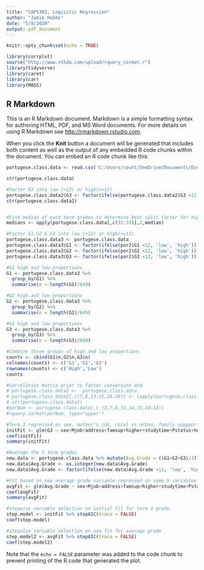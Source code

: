 ---
title: "CAP5302, Logisitic Regression"
author: "Jamie Hobbs"
date: "5/8/2020"
output: pdf_document
---

```{r setup, include=FALSE}
knitr::opts_chunk$set(echo = TRUE)

library(corrplot)
source("http://www.sthda.com/upload/rquery_cormat.r")
library(tidyverse)
library(caret)
library(car)
library(MASS)
```

## R Markdown

This is an R Markdown document. Markdown is a simple formatting syntax for authoring HTML, PDF, and MS Word documents. For more details on using R Markdown see <http://rmarkdown.rstudio.com>.

When you click the **Knit** button a document will be generated that includes both content as well as the output of any embedded R code chunks within the document. You can embed an R code chunk like this:

```{r cars}
portugese.class.data <- read.csv('C:/Users/count/OneDrive/Documents/Escuela/StatsII/StatsProj/Stat-Inference-2-Final-Project-master/data-testing/data/student-por.csv')

str(portugese.class.data)
```

```{r}
#Factor G3 into low (<12) or high(>=12)
portugese.class.data2$G3 <- factor(ifelse(portugese.class.data2$G3 <12, 'low', 'high'))
str(portugese.class.data2)


#Find median of each term grades to determine best split factor for high and low
medians <- apply(portugese.class.data[,c(31:33)],2,median)

#Factor G1,G2 & G3 into low (<12) or high(>=12)
portugese.class.data3 <- portugese.class.data
portugese.class.data3$G1 <- factor(ifelse(por2$G1 <12, 'low', 'high'))
portugese.class.data3$G2 <- factor(ifelse(por2$G2 <12, 'low', 'high'))
portugese.class.data3$G3 <- factor(ifelse(por2$G3 <12, 'low', 'high'))

#G1 high and low proportions
G1 <- portugese.class.data3 %>% 
  group_by(G1) %>%
  summarise(n = length(G1)/649) 

#G2 high and low proportions
G2 <- portugese.class.data3 %>% 
  group_by(G2) %>%
  summarise(n = length(G2)/649) 

#G3 high and low proportions
G3 <- portugese.class.data3 %>% 
  group_by(G3) %>%
  summarise(n = length(G3)/649) 

#Combine three groups of high and low proportions
counts <- cbind(G1$n,G2$n,G3$n)
colnames(counts) <- c('G1','G2','G3')
rownames(counts) <- c('High','Low')
counts

```


```{r}
#correlation matrix prior to factor conversion and  
# portugese.class.data2 <-  portugese.class.data
# portugese.class.data2[,c(7,8,13:15,24:29)] <- lapply(portugese.class.data2[,c(7,8,13:15,24:29)], factor)
# str(portugese.class.data2)
#porNum <- portugese.class.data[,c (3,7,8,13,14,15,24:33)]
#rquery.cormat(porNum, type="upper")
```


```{r}

#Term 3 regressed on sex, mother's job, rural vs urban, family suppport, wants higher education, study time, parents living status, healthy status, number of absences, term 1 grades, term 2 grades
initFit <- glm(G3 ~ sex+Mjob+address+famsup+higher+studytime+Pstatus+health+absences+G1+G2, family=binomial, data=portugese.class.data2)
coef(initFit)
summary(initFit)

#Average the 3 term grades  
new.data <- portugese.class.data %>% mutate(Avg.Grade = ((G1+G2+G3)/3))
new.data$Avg.Grade <- as.integer(new.data$Avg.Grade)
new.data$Avg.Grade <- factor(ifelse(new.data$Avg.Grade <12, 'low', 'high'))

#Fit based on new average grade variable regressed on same 9 variables from initFit
avgFit <- glm(Avg.Grade ~ sex+Mjob+address+famsup+higher+studytime+Pstatus+health+absences, family=binomial, data=new.data)
coef(avgFit)
summary(avgFit)

#stepwise variable selection on initial fit for term 3 grade
step.model <- initFit %>% stepAIC(trace = FALSE)
coef(step.model)

#stepwise variable selection on new fit for average grade
step.model2 <- avgFit %>% stepAIC(trace = FALSE)
coef(step.model2)

```

Note that the `echo = FALSE` parameter was added to the code chunk to prevent printing of the R code that generated the plot.
